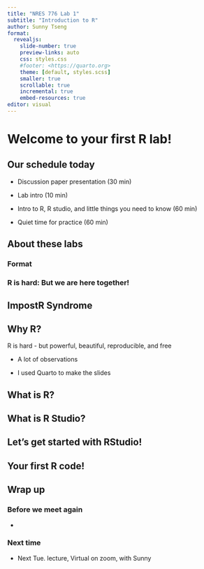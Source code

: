 ```yaml
---
title: "NRES 776 Lab 1"
subtitle: "Introduction to R"
author: Sunny Tseng
format:
  revealjs: 
    slide-number: true
    preview-links: auto
    css: styles.css
    #footer: <https://quarto.org>
    theme: [default, styles.scss]
    smaller: true
    scrollable: true
    incremental: true
    embed-resources: true
editor: visual
---
```


# Welcome to your first R lab!

## Our schedule today

-   Discussion paper presentation (30 min)

-   Lab intro (10 min)

-   Intro to R, R studio, and little things you need to know (60 min)

-   Quiet time for practice (60 min)

## About these labs

### Format 

### R is hard: But we are here together!

## ImpostR Syndrome

## Why R? 

R is hard - but powerful, beautiful, reproducible, and free

-   A lot of observations

-   I used Quarto to make the slides

## What is R?

## What is R Studio?

## Let's get started with RStudio! 

## Your first R code!

## Wrap up

### Before we meet again

-   

### Next time

-   Next Tue. lecture, Virtual on zoom, with Sunny
